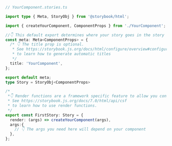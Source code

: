 ```ts
// YourComponent.stories.ts

import type { Meta, StoryObj } from '@storybook/html';

import { createYourComponent, ComponentProps } from './YourComponent';

//👇 This default export determines where your story goes in the story list
const meta: Meta<ComponentProps> = {
  /* 👇 The title prop is optional.
   * See https://storybook.js.org/docs/html/configure/overview#configure-story-loading
   * to learn how to generate automatic titles
   */
  title: 'YourComponent',
};

export default meta;
type Story = StoryObj<ComponentProps>

/*
 *👇 Render functions are a framework specific feature to allow you control on how the component renders.
 * See https://storybook.js.org/docs/7.0/html/api/csf
 * to learn how to use render functions.
 */
export const FirstStory: Story = {
  render: (args) => createYourComponent(args),
  args:{
    // 👇 The args you need here will depend on your component
  },
};
```